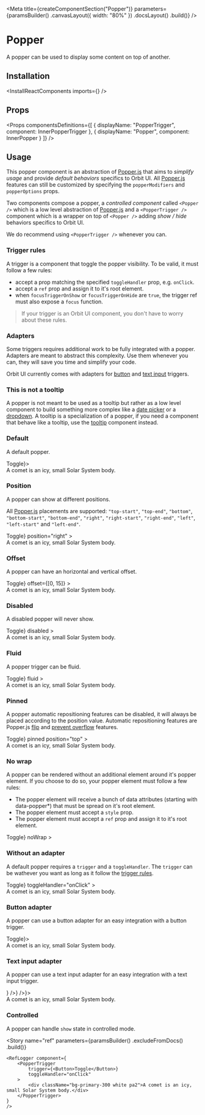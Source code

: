 
<Meta
    title={createComponentSection("Popper")}
    parameters={paramsBuilder()
        .canvasLayout({ width: "80%" })
        .docsLayout(<ReactComponentsLayout sourcePath="/packages/react-components/src/popper/src" />)
        .build()}
/>

# Popper

A popper can be used to display some content on top of another.

## Installation

<InstallReactComponents imports={<Imports />} />

## Props

<Props
    componentsDefinitions={[
        { displayName: "PopperTrigger", component: InnerPopperTrigger },
        { displayName: "Popper", component: InnerPopper }
    ]}
/>

## Usage

This popper component is an abstraction of [Popper.js](https://popper.js.org/) that aims to *simplify usage* and provide *default behaviors* specifics to Orbit UI. All [Popper.js](https://popper.js.org/) features
can still be customized by specifying the `popperModifiers` and `popperOptions` props.

Two components compose a popper, a *controlled component* called `<Popper />` which is a low level abstraction of [Popper.js](https://popper.js.org/) and a `<PopperTrigger />` component which is a wrapper on top
of `<Popper />` adding *show / hide* behaviors specifics to Orbit UI.

We do recommend using `<PopperTrigger />` whenever you can.

### Trigger rules

A trigger is a component that toggle the popper visibility. To be valid, it must follow a few rules:

- accept a prop matching the specified `toggleHandler` prop, e.g. `onClick`.
- accept a `ref` prop and assign it to it's root element.
- when  `focusTriggerOnShow` or `focusTriggerOnHide` are `true`, the trigger ref must also expose a `focus` function.

> If your trigger is an Orbit UI component, you don't have to worry about these rules.

<CustomTrigger />

### Adapters

Some triggers requires additional work to be fully integrated with a popper. Adapters are meant to abstract this complexity. Use them whenever you can, they will save you time and simplify your code.

Orbit UI currently comes with adapters for [button](#button-adapter) and [text input](#text-input-adapter) triggers.

### This is not a tooltip

A popper is not meant to be used as a tooltip but rather as a low level component to build something more complex like a [date picker](?path=/docs/components-datepicker-range--default-story) or a [dropdown](?path=/docs/components-dropdown--button). A tooltip is
a specialization of a popper, if you need a component that behave like a tooltip, use the [tooltip](?path=/docs/components-tooltip--default-story) component instead.

### Default

A default popper.

<Preview>
    <Story name="default">
        <PopperTrigger.Button button={<Button>Toggle</Button>}>
            <div className="bg-primary-300 white pa2">A comet is an icy, small Solar System body.</div>
        </PopperTrigger.Button>
    </Story>
</Preview>

### Position

A popper can show at different positions.

All [Popper.js](https://popper.js.org/) placements are supported: `"top-start"`, `"top-end"`, `"bottom"`, `"bottom-start"`, `"bottom-end"`, `"right"`, `"right-start"`, `"right-end"`, `"left"`, `"left-start"` and `"left-end"`.

<Preview>
    <Story name="position">
        <PopperTrigger.Button
            button={<Button>Toggle</Button>}
            position="right"
        >
            <div className="bg-primary-300 white pa2">A comet is an icy, small Solar System body.</div>
        </PopperTrigger.Button>
    </Story>
</Preview>

### Offset

A popper can have an horizontal and vertical offset.

<Preview>
    <Story name="offset">
        <PopperTrigger.Button
            button={<Button>Toggle</Button>}
            offset={[0, 15]}
        >
            <div className="bg-primary-300 white pa2">A comet is an icy, small Solar System body.</div>
        </PopperTrigger.Button>
    </Story>
</Preview>

### Disabled

A disabled popper will never show.

<Preview>
    <Story name="disabled">
        <PopperTrigger.Button
            button={<Button>Toggle</Button>}
            disabled
        >
            <div className="bg-primary-300 white pa2">A comet is an icy, small Solar System body.</div>
        </PopperTrigger.Button>
    </Story>
</Preview>

### Fluid

A popper trigger can be fluid.

<Preview>
    <Story name="fluid">
        <PopperTrigger.Button
            button={<Button fluid>Toggle</Button>}
            fluid
        >
            <div className="bg-primary-300 white pa2">A comet is an icy, small Solar System body.</div>
        </PopperTrigger.Button>
    </Story>
</Preview>

### Pinned

A popper automatic repositioning features can be disabled, it will always be placed according to the position value. Automatic repositioning features are Popper.js [flip](https://popper.js.org/docs/v2/modifiers/flip/) and [prevent overflow](https://popper.js.org/docs/v2/modifiers/prevent-overflow/) features.

<Preview>
    <Story name="pinned">
        <PinnedPlayground>
            <PopperTrigger.Button
                button={<Button>Toggle</Button>}
                pinned
                position="top"
            >
                <div className="bg-primary-300 white pa2">A comet is an icy, small Solar System body.</div>
            </PopperTrigger.Button>
        </PinnedPlayground>
    </Story>
</Preview>

### No wrap

A popper can be rendered without an additional element around it's popper element. If you choose to do so, your popper element must follow a few rules:

- The popper element will receive a bunch of data attributes (starting with data-popper*) that must be spread on it's root element.
- The popper element must accept a `style` prop.
- The popper element must accept a `ref` prop and assign it to it's root element.

<NoWrapPopperElement />

<Preview>
    <Story name="no wrap">
        <PopperTrigger.Button
            button={<Button>Toggle</Button>}
            noWrap
        >
            <PopperElement />
        </PopperTrigger.Button>
    </Story>
</Preview>

### Without an adapter

A default popper requires a `trigger` and a `toggleHandler`. The `trigger` can be wathever you want as long as it follow the [trigger rules](#trigger-rules).

<Preview>
    <Story name="without an adapter">
        <PopperTrigger
            trigger={<Button>Toggle</Button>}
            toggleHandler="onClick"
        >
            <div className="bg-primary-300 white pa2">A comet is an icy, small Solar System body.</div>
        </PopperTrigger>
    </Story>
</Preview>

### Button adapter

A popper can use a button adapter for an easy integration with a button trigger.

<Preview>
    <Story name="button adapter">
        <PopperTrigger.Button button={<Button>Toggle</Button>}>
            <div className="bg-primary-300 white pa2">A comet is an icy, small Solar System body.</div>
        </PopperTrigger.Button>
    </Story>
</Preview>

### Text input adapter

A popper can use a text input adapter for an easy integration with a text input trigger.

<Preview>
    <Story name="text input adapter">
        <PopperTrigger.TextInput input={<TextInput placeholder="Toggle" readOnly button={<Button icon={<CloseIcon />} />} />}>
            <div className="bg-primary-300 white pa2">A comet is an icy, small Solar System body.</div>
        </PopperTrigger.TextInput>
    </Story>
</Preview>

### Controlled

A popper can handle `show` state in controlled mode.

<FilePreview filePath="/popper/stories/ControlledPopper">
    <ControlledPopper />
</FilePreview>

<Story
    name="ref"
    parameters={paramsBuilder()
        .excludeFromDocs()
        .build()}
>
    <RefLogger component={
        <PopperTrigger
            trigger={<Button>Toggle</Button>}
            toggleHandler="onClick"
        >
            <div className="bg-primary-300 white pa2">A comet is an icy, small Solar System body.</div>
        </PopperTrigger>
    }
    />
</Story>
